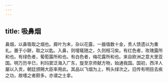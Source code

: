 ```yaml
---
---
---
```

title: 吸鼻烟
---



鼻烟，以鼻吸取之烟也。屑叶为末，杂以花露，一器值数十金，贵人馈遗以为重礼。置于小缾，取之以匙。入鼻，则嚏辄随之，久则相习矣。有红色者，玫瑰露所和也。有绿色者，葡萄露所和也。有白色者，梅花露所和也。来自欧洲之意大里亚国。明万历辛巳，利玛窦泛海入广东，旋至京师献方物，始通我国。国初，西洋人屡以入贡，朝廷颁赐大臣率用此。其品以飞烟为上，鸭头绿次之。旧传有明目去疾之功，故嗜之者颇多。亦谓之士拿。